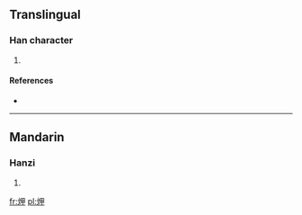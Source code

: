 ==Translingual==

===Han character===
{{Han char|rn=86|rad=火|as=05|sn=9|four=|canj=火田中 (FWL)}}

# {{defn|Han|sort=火05}}

====References====
* {{Han ref|kx=0668.050|dkj=18933|dj=1077.090|hdz=32195.100|uh=70A0|ud=28832}}

----

==Mandarin==

===Hanzi===
{{cmn-hanzi|pin=[[xiá]] ([[xia2]])|wg=hsia<sup>2</sup>}}

# {{defn|Mandarin|sort=火05}}

[[fr:炠]]
[[pl:炠]]